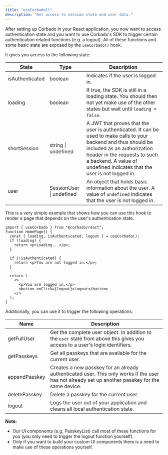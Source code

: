 ```yaml
---
title: "useCorbado()"
description: "Get access to session state and user data."
---
```


After setting up Corbado in your React application, you now want to access authentication state and you want to use Corbado's SDK to trigger certain authentication related functions (e.g. a logout).
All of these functions and some basic state are exposed by the `useCorbado()` hook.

It gives you access to the following state:

| State           | Type                     | Description                                                                                                                                                                                                                                             |
|-----------------|--------------------------|---------------------------------------------------------------------------------------------------------------------------------------------------------------------------------------------------------------------------------------------------------|
| isAuthenticated | boolean                  | Indicates if the user is logged in.                                                                                                                                                                                                                     |
| loading         | boolean                  | If true, the SDK is still in a loading state. You should then not yet make use of the other states but wait until `loading = false`.                                                                                                                    |
| shortSession    | string \| undefined      | A JWT that proves that the user is authenticated. It can be used to make calls to your backend and thus should be included as an authorization header in the requests to such a backend. A value of undefined indicates that the user is not logged in. |
| user            | SessionUser \| undefined | An object that holds basic information about the user. A value of `undefined` indicates that the user is not logged in.                                                                                                                                 |

This is a very simple example that shows how you can use this hook to render a page that depends on the user's authentication state.

```tsx HomePage.tsx
import { useCorbado } from "@corbado/react";
function HomePage() {
  const { loading, isAuthenticated, logout } = useCorbado();
  if (loading) {
    return <p>Loading...</p>;
  }

  if (!isAuthenticated) {
    return <p>You are not logged in.</p>;
  }

  return (
    <>
      <p>You are logged in.</p>
      <button onClick={logout}>Logout</button>
    </>
  );
}
```

Additionally, you can use it to trigger the following operations:

| Name          | Description                                                                                                                                      |
|---------------|--------------------------------------------------------------------------------------------------------------------------------------------------|
| getFullUser   | Get the complete user object. In addition to the `user` state from above this gives you access to a user's login identifiers.                    |
| getPasskeys   | Get all passkeys that are available for the current user.                                                                                        |
| appendPasskey | Creates a new passkey for an already authenticated user. This only works if the user has not already set up another passkey for the same device. |
| deletePasskey | Delete a passkey for the current user.                                                                                                           |
| logout        | Logs the user out of your application and cleans all local authentication state.                                                                 |

**Note:**

- Our UI components (e.g. PasskeyList) call most of these functions for you (you only need to trigger the logout function yourself).
- Only if you want to build your custom UI components there is a need to make use of these operations yourself.
